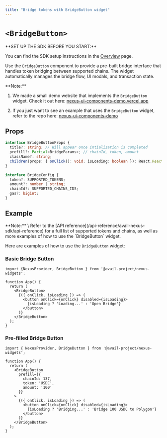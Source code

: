 ```yaml
---
title: "Bridge tokens with BridgeButton widget"
---
```



# `<BridgeButton>`

<Callout type="info">
**SET UP THE SDK BEFORE YOU START:**

You can find the SDK setup instructions in the [Overview](/api-reference/avail-nexus-sdk/overview) page.
</Callout>

Use the `BridgeButton` component to provide a pre-built bridge interface that handles token bridging between supported chains. 
The widget automatically manages the bridge flow, UI modals, and transaction state.

<Callout type="info">
**Note:**<br/>

1. We made a small demo website that implements the `BridgeButton` widget.
Check it out here: [nexus-ui-components-demo.vercel.app](https://nexus-ui-components-demo.vercel.app/)

2. If you just want to see an example that uses the `BridgeButton` widget,
refer to the repo here: [nexus-ui-components-demo](https://github.com/availproject/nexus-ui-components-demo/blob/main/src/components/nexus.tsx#L20)
</Callout>

## Props

```typescript showLineNumbers filename="Typescript"
interface BridgeButtonProps {
  title?: string; // Will appear once intialization is completed
  prefill?: Partial<BridgeParams>; // chainId, token, amount
  className?: string;
  children(props: { onClick(): void; isLoading: boolean }): React.ReactNode;
}

interface BridgeConfig {
  token?: SUPPORTED_TOKENS;
  amount?: number | string;
  chainId?: SUPPORTED_CHAINS_IDS;
  gas?: bigint;
}
```

## Example

<Callout type="info">
**Note:** \
Refer to the [API reference](/api-reference/avail-nexus-sdk/api-reference) for a full list of supported tokens and chains,
as well as more examples of how to use the `BridgeButton` widget.
</Callout>

Here are examples of how to use the `BridgeButton` widget:

### Basic Bridge Button

```tsx showLineNumbers filename="App.tsx"
import {NexusProvider, BridgeButton } from '@avail-project/nexus-widgets';

function App() {
  return (
    <BridgeButton>
      {({ onClick, isLoading }) => (
        <button onClick={onClick} disabled={isLoading}>
          {isLoading ? 'Loading...' : 'Open Bridge'}
        </button>
      )}
    </BridgeButton>
  );
}
```

### Pre-filled Bridge Button

```tsx showLineNumbers filename="App.tsx"
import { NexusProvider, BridgeButton } from '@avail-project/nexus-widgets';

function App() {
  return (
    <BridgeButton 
      prefill={{ 
        chainId: 137,
        token: 'USDC', 
        amount: '100'
      }}
    >
      {({ onClick, isLoading }) => (
        <button onClick={onClick} disabled={isLoading}>
          {isLoading ? 'Bridging...' : 'Bridge 100 USDC to Polygon'}
        </button>
      )}
    </BridgeButton>
  );
}
```